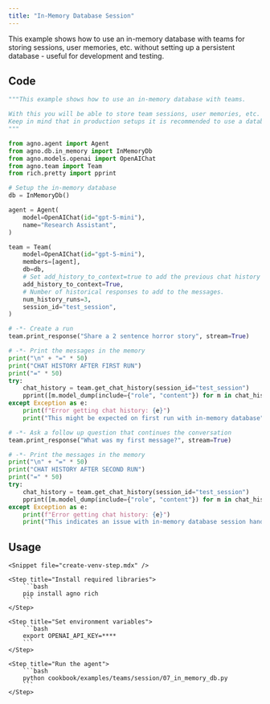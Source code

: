 ```yaml
---
title: "In-Memory Database Session"
---
```


This example shows how to use an in-memory database with teams for storing sessions, user memories, etc. without setting up a persistent database - useful for development and testing.

## Code

```python cookbook/examples/teams/session/07_in_memory_db.py
"""This example shows how to use an in-memory database with teams.

With this you will be able to store team sessions, user memories, etc. without setting up a database.
Keep in mind that in production setups it is recommended to use a database.
"""

from agno.agent import Agent
from agno.db.in_memory import InMemoryDb
from agno.models.openai import OpenAIChat
from agno.team import Team
from rich.pretty import pprint

# Setup the in-memory database
db = InMemoryDb()

agent = Agent(
    model=OpenAIChat(id="gpt-5-mini"),
    name="Research Assistant",
)

team = Team(
    model=OpenAIChat(id="gpt-5-mini"),
    members=[agent],
    db=db,
    # Set add_history_to_context=true to add the previous chat history to the context sent to the Model.
    add_history_to_context=True,
    # Number of historical responses to add to the messages.
    num_history_runs=3,
    session_id="test_session",
)

# -*- Create a run
team.print_response("Share a 2 sentence horror story", stream=True)

# -*- Print the messages in the memory
print("\n" + "=" * 50)
print("CHAT HISTORY AFTER FIRST RUN")
print("=" * 50)
try:
    chat_history = team.get_chat_history(session_id="test_session")
    pprint([m.model_dump(include={"role", "content"}) for m in chat_history])
except Exception as e:
    print(f"Error getting chat history: {e}")
    print("This might be expected on first run with in-memory database")

# -*- Ask a follow up question that continues the conversation
team.print_response("What was my first message?", stream=True)

# -*- Print the messages in the memory
print("\n" + "=" * 50)
print("CHAT HISTORY AFTER SECOND RUN")
print("=" * 50)
try:
    chat_history = team.get_chat_history(session_id="test_session")
    pprint([m.model_dump(include={"role", "content"}) for m in chat_history])
except Exception as e:
    print(f"Error getting chat history: {e}")
    print("This indicates an issue with in-memory database session handling")
```

## Usage

<Steps>

    <Snippet file="create-venv-step.mdx" />

    <Step title="Install required libraries">
        ```bash
        pip install agno rich
        ```
    </Step>

    <Step title="Set environment variables">
        ```bash
        export OPENAI_API_KEY=****
        ```
    </Step>

    <Step title="Run the agent">
        ```bash
        python cookbook/examples/teams/session/07_in_memory_db.py
        ```
    </Step>

</Steps>